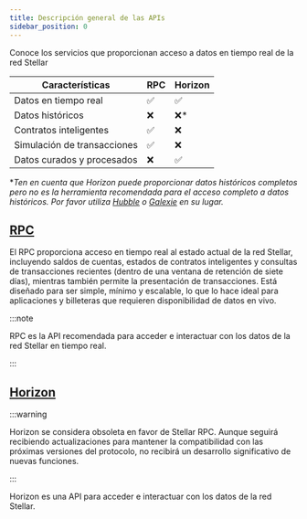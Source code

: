 ```yaml
---
title: Descripción general de las APIs
sidebar_position: 0
---
```


Conoce los servicios que proporcionan acceso a datos en tiempo real de la red Stellar

| Características                | RPC | Horizon |
| ------------------------------ | --- | ------- |
| Datos en tiempo real           | ✅   | ✅       |
| Datos históricos               | ❌   | ❌\*     |
| Contratos inteligentes         | ✅   | ❌       |
| Simulación de transacciones    | ✅   | ❌       |
| Datos curados y procesados     | ❌   | ✅       |

\*_Ten en cuenta que Horizon puede proporcionar datos históricos completos pero no es la herramienta recomendada para el acceso completo a datos históricos. Por favor utiliza [Hubble](../analytics/hubble/README.mdx) o [Galexie](../indexers/build-your-own/galexie/README.mdx) en su lugar._

## [RPC](./rpc/README.mdx)

El RPC proporciona acceso en tiempo real al estado actual de la red Stellar, incluyendo saldos de cuentas, estados de contratos inteligentes y consultas de transacciones recientes (dentro de una ventana de retención de siete días), mientras también permite la presentación de transacciones. Está diseñado para ser simple, mínimo y escalable, lo que lo hace ideal para aplicaciones y billeteras que requieren disponibilidad de datos en vivo.

:::note

RPC es la API recomendada para acceder e interactuar con los datos de la red Stellar en tiempo real.

:::

## [Horizon](./horizon/README.mdx)

:::warning

Horizon se considera obsoleta en favor de Stellar RPC. Aunque seguirá recibiendo actualizaciones para mantener la compatibilidad con las próximas versiones del protocolo, no recibirá un desarrollo significativo de nuevas funciones.

:::

Horizon es una API para acceder e interactuar con los datos de la red Stellar.
